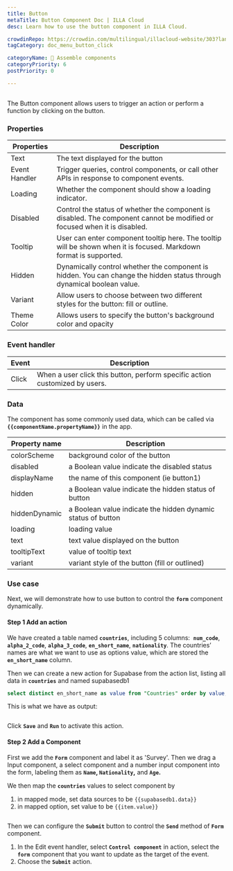 ---
title: Button
metaTitle: Button Component Doc | ILLA Cloud 
desc: Learn how to use the button component in ILLA Cloud.

crowdinRepo: https://crowdin.com/multilingual/illacloud-website/303?languages=en&filter=basic&value=0
tagCategory: doc_menu_button_click

categoryName: 🧬 Assemble components
categoryPriority: 6
postPriority: 0

---

## <h2 hidden>What is Button?</h2>

The Button component allows users to trigger an action or perform a function by clicking on the button. 

### Properties

| Properties | Description |
| --- | --- |
| Text | The text displayed for the button |
| Event Handler | Trigger queries, control components, or call other APIs in response to component events. |
| Loading | Whether the component should show a loading indicator. |
| Disabled | Control the status of whether the component is disabled. The component cannot be modified or focused when it is disabled. |
| Tooltip | User can enter component tooltip here. The tooltip will be shown when it is focused. Markdown format is supported. |
| Hidden | Dynamically control whether the component is hidden. You can change the hidden status through dynamical boolean value. |
| Variant | Allow users to choose between two different styles for the button: fill or outline. |
| Theme Color | Allows users to specify the button's background color and opacity |

### Event handler

| Event | Description |
| --- | --- |
| Click | When a user click this button, perform specific action customized by users. |

### Data

The component has some commonly used data, which can be called via **`{{componentName.propertyName}}`** in the app.

| Property name | Description |
| --- | --- |
| colorScheme | background color of the button |
| disabled | a Boolean value indicate the disabled status |
| displayName | the name of this component (ie button1) |
| hidden | a Boolean value indicate the hidden status of button |
| hiddenDynamic | a Boolean value indicate the hidden dynamic status of button |
| loading | loading value |
| text | text value displayed on the button |
| tooltipText | value of tooltip text |
| variant | variant style of the button (fill or outlined) |

### Use case

Next, we will demonstrate how to use button to control the **`form`** component dynamically. 

#### Step 1 Add an action

We have created a table named **`countries`**, including 5 columns:  **`num_code`**,  **`alpha_2_code`**, **`alpha_3_code`**, **`en_short_name`**, **`nationality`**. The countries’ names are what we want to use as options value, which are stored the **`en_short_name`** column.

Then we can create a new action for Supabase from the action list, listing all data in **`countries`** and named supabasedb1 

```sql
select distinct en_short_name as value from "Countries" order by value;
```

This is what we have as output:

<img src='https://cdn.illacloud.com/official-website/img/docs/countries.png' alt='' />

Click **`Save`** and **`Run`** to activate this action.

#### Step 2 Add a Component

First we add the **`Form`** component and label it as 'Survey'. Then we drag a Input component, a select component and a number input component into the form, labeling them as **`Name`, `Nationality`,** and **`Age`.**

 

We then map the **`countries`** values to select component by 

1. in mapped mode, set data sources to be `{{supabasedb1.data}}` 
2. in mapped option, set value to be `{{item.value}}`

<img src='https://cdn.illacloud.com/official-website/img/docs/button1.png' alt='' />

Then we can configure the **`Submit`** button to control the **`Send`** method of **`Form`** component. 

1. In the Edit event handler, select **`Control component`** in action, select the **`form`** component that you want to update as the target of the event.
2. Choose the **`Submit`** action. 

<img src='https://cdn.illacloud.com/official-website/img/docs/countries2.png' alt='' />